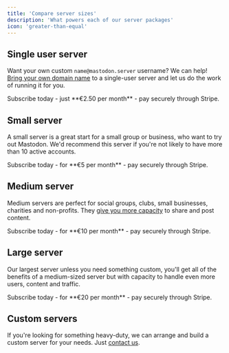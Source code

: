 ```yaml
---
title: 'Compare server sizes'
description: 'What powers each of our server packages'
icon: 'greater-than-equal'
---
```


## Single user server

Want your own custom `name@mastodon.server` username? We can help! [Bring your own domain name](/managed-server/domain-name) to a single-user server and let us do the work of running it for you.

<Card title="Get a single user server" icon="cart-shopping" iconType="duotone" color="#069069" href="https://buy.stripe.com/00gbJQdKk5uE94AfYY">
Subscribe today - just **€2.50 per month** - pay securely through Stripe.
</Card>

## Small server

A small server is a great start for a small group or business, who want to try out Mastodon. We'd recommend this server if you're not likely to have more than 10 active accounts.

<Card title="Get a small server" icon="cart-shopping" iconType="duotone" color="#069069" href="https://buy.stripe.com/9AQaFM9u43mw1C84gh">
Subscribe today - for **€5 per month** - pay securely through Stripe.
</Card>

## Medium server

Medium servers are perfect for social groups, clubs, small businesses, charities and non-profits. They [give you more capacity](/managed-server/costs) to share and post content.

<Card title="Get a medium server" icon="cart-shopping" iconType="duotone" color="#069069" href="https://buy.stripe.com/cN23dkdKkf5e2Gc146">
Subscribe today - for **€10 per month** - pay securely through Stripe.
</Card>

## Large server

Our largest server unless you need something custom, you'll get all of the benefits of a medium-sized server but with capacity to handle even more users, content and traffic.

<Card title="Get a large server" icon="cart-shopping" iconType="duotone" color="#069069" href="https://buy.stripe.com/aEU9BIcGgcX62GcfZ1">
Subscribe today - for **€20 per month** - pay securely through Stripe.
</Card>

## Custom servers

If you're looking for something heavy-duty, we can arrange and build a custom server for your needs. Just [contact us](/support/overview).